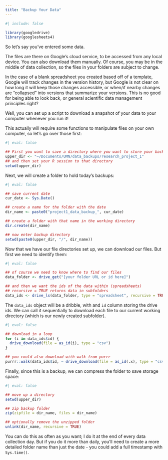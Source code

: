 ```yaml
---
title: "Backup Your Data"
---
```


```r
#| include: false

library(googledrive)
library(googlesheets4)
```

So let's say you've entered some data.

The files are there on Google's cloud service, to be accessed from any local device. You can also download them manually. Of course, you may be in the middle of data collection, so the files in your folders are subject to change.

In the case of a blank spreadsheet you created based off of a template, Google will track changes in the version history, but Google is not clear on how long it will keep those changes accessible, or when/if nearby changes are "collapsed" into versions that summarize your versions. This is no good for being able to look back, or general scientific data management principles right?

Well, you can set up a script to download a snapshot of your data to your computer whenever you run it!

This actually will require some functions to manipulate files on your own computer, so let's go over those first:

```r
#| eval: false

## First you want to save a directory where you want to store your backups
upper_dir <- "~/Documents/UMN/data_backups/research_project_1"
## and then set your R session to that directory
setwd(upper_dir)

```

Next, we will create a folder to hold today's backups:

```r
#| eval: false

## save current date
cur_date <- Sys.Date()

## create a name for the folder with the date
dir_name <- paste0("project1_data_backup_", cur_date)

## create a folder with that name in the working directory
dir.create(dir_name)

## now enter backup directory
setwd(paste0(upper_dir, "/", dir_name))
```

Now that we have our file directories set up, we can download our files. But first we need to identify them:

```r
#| eval: false

## of course we need to know where to find our files
data_folder <- drive_get("[your folder URL or id here]")

## and then we want the ids of the data within (spreadsheets)
## recursive = TRUE returns data in subfolders
data_ids <- drive_ls(data_folder, type = "spreadsheet", recursive = TRUE)

```

The `data_ids` object will be a dribble, with and `id` column storing the drive ids. We can call it sequentially to download each file to our current working directory (which is our newly created subfolder).

```r
#| eval: false

## download in a loop
for (i in data_ids$id) {
  drive_download(file = as_id(i), type = "csv")
}

## you could also download with walk from purrr
purrr::walk(data_ids$id, ~ drive_download(file = as_id(.x), type = "csv"))

```

Finally, since this is a backup, we can compress the folder to save storage space:

```r
#| eval: false

## move up a directory
setwd(upper_dir)

## zip backup folder
zip(zipfile = dir_name, files = dir_name)

## optionally remove the unzipped folder
unlink(dir_name, recursive = TRUE)
```

You can do this as often as you want; I do it at the end of every data collection day. But if you do it more than daily, you'll need to create a more detailed folder name than just the date - you could add a full timestamp with `Sys.time()`.
